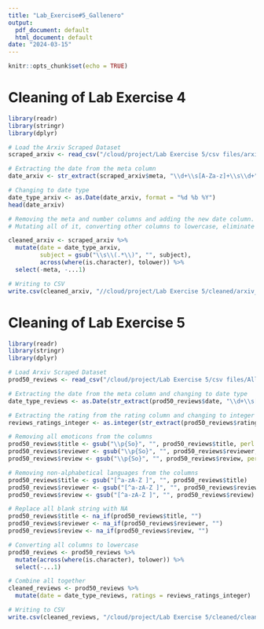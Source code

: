 ```yaml
---
title: "Lab_Exercise#5_Gallenero"
output:
  pdf_document: default
  html_document: default
date: "2024-03-15"
---
```


```r
knitr::opts_chunk$set(echo = TRUE)
```

# Cleaning of Lab Exercise 4

```r

library(readr)
library(stringr)
library(dplyr)

# Load the Arxiv Scraped Dataset
scraped_arxiv <- read_csv("/cloud/project/Lab Exercise 5/csv files/arxiv_agriculture.csv")

# Extracting the date from the meta column
date_arxiv <- str_extract(scraped_arxiv$meta, "\\d+\\s[A-Za-z]+\\s\\d+")

# Changing to date type
date_type_arxiv <- as.Date(date_arxiv, format = "%d %b %Y")
head(date_arxiv)

# Removing the meta and number columns and adding the new date column.
# Mutating all of it, converting other columns to lowercase, eliminate parenthesis text in the subject column, and combining the new date column.

cleaned_arxiv <- scraped_arxiv %>%
  mutate(date = date_type_arxiv,
         subject = gsub("\\s\\(.*\\)", "", subject),
         across(where(is.character), tolower)) %>%
  select(-meta, -...1)

# Writing to CSV
write.csv(cleaned_arxiv, "//cloud/project/Lab Exercise 5/cleaned/arxiv_agri_cleaned.csv")

```

# Cleaning of Lab Exercise 5

```r

library(readr)
library(stringr)
library(dplyr)

# Load Arxiv Scraped Dataset
prod50_reviews <- read_csv("/cloud/project/Lab Exercise 5/csv files/All_50Product_Reviews.csv")

# Extracting the date from the meta column and changing to date type
date_type_reviews <- as.Date(str_extract(prod50_reviews$date, "\\d+\\s[A-Za-z]+\\s\\d+"), format = "%d %b %Y")

# Extracting the rating from the rating column and changing to integer
reviews_ratings_integer <- as.integer(str_extract(prod50_reviews$ratings, "\\d+\\.\\d+"))

# Removing all emoticons from the columns
prod50_reviews$title <- gsub("\\p{So}", "", prod50_reviews$title, perl = TRUE)
prod50_reviews$reviewer <- gsub("\\p{So}", "", prod50_reviews$reviewer, perl = TRUE)
prod50_reviews$review <- gsub("\\p{So}", "", prod50_reviews$review, perl = TRUE)

# Removing non-alphabetical languages from the columns
prod50_reviews$title <- gsub("[^a-zA-Z ]", "", prod50_reviews$title)
prod50_reviews$reviewer <- gsub("[^a-zA-Z ]", "", prod50_reviews$reviewer)
prod50_reviews$review <- gsub("[^a-zA-Z ]", "", prod50_reviews$review)

# Replace all blank string with NA 
prod50_reviews$title <- na_if(prod50_reviews$title, "")
prod50_reviews$reviewer <- na_if(prod50_reviews$reviewer, "")
prod50_reviews$review <- na_if(prod50_reviews$review, "")

# Converting all columns to lowercase
prod50_reviews <- prod50_reviews %>%
  mutate(across(where(is.character), tolower)) %>%
  select(-...1)

# Combine all together
cleaned_reviews <- prod50_reviews %>%
  mutate(date = date_type_reviews, ratings = reviews_ratings_integer)

# Writing to CSV
write.csv(cleaned_reviews, "/cloud/project/Lab Exercise 5/cleaned/cleaned_50prods_reviews.csv")

```

